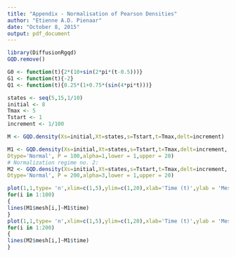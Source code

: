 ```yaml
---
title: "Appendix - Normalisation of Pearson Densities"
author: "Etienne A.D. Pienaar"
date: "October 8, 2015"
output: pdf_document
---
```


```r
library(DiffusionRgqd)
GQD.remove()

G0 <- function(t){2*(10+sin(2*pi*(t-0.5)))}
G1 <- function(t){-2}
Q1 <- function(t){0.25*(1+0.75*(sin(4*pi*t)))}

states <- seq(5,15,1/10)
initial <- 8
Tmax <- 5
Tstart <- 1
increment <- 1/100

M <- GQD.density(Xs=initial,Xt=states,s=Tstart,t=Tmax,delt=increment)

M1 <- GQD.density(Xs=initial,Xt=states,s=Tstart,t=Tmax,delt=increment,
Dtype='Normal', P = 100,alpha=1,lower = 1,upper = 20)
# Normalization regime no. 2:
M2 <- GQD.density(Xs=initial,Xt=states,s=Tstart,t=Tmax,delt=increment,
Dtype='Normal', P = 200,alpha=3,lower = 1,upper = 20)

plot(1,1,type= 'n',xlim=c(1,5),ylim=c(1,20),xlab='Time (t)',ylab = 'Mesh')
for(i in 1:100)
{
lines(M1$mesh[i,]~M1$time)
}
plot(1,1,type= 'n',xlim=c(1,5),ylim=c(1,20),xlab='Time (t)',ylab = 'Mesh')
for(i in 1:200)
{
lines(M2$mesh[i,]~M1$time)
}
```

